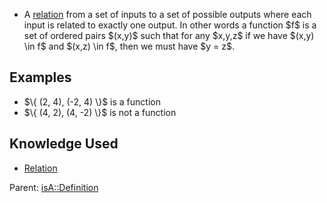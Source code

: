* A [[relation]] from a set of inputs to a set of possible outputs where each input is related to exactly one output. In other words a function $f$ is a set of ordered pairs $(x,y)$ such that for any $x,y,z$ if we have $(x,y) \in f$ and $(x,z) \in f$, then we must have $y = z$.

== Examples ==
* $\{ (2, 4), (-2, 4) \}$ is a function
* $\{ (4, 2), (4, -2) \}$ is not a function

== Knowledge Used ==

* [[Relation]]

Parent: {{link|target=Functions}}
[[isA::Definition]]
